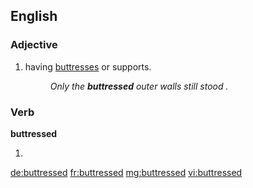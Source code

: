 ==English==

===Adjective===
{{en-adj}}

# having [[buttress]]es or supports.
#:''Only the '''buttressed''' outer walls still stood .''

===Verb===
'''buttressed'''

# {{past of|[[buttress]]}}

[[de:buttressed]]
[[fr:buttressed]]
[[mg:buttressed]]
[[vi:buttressed]]